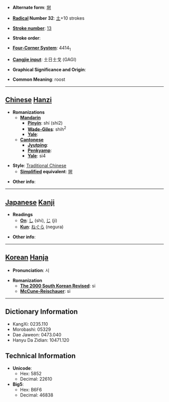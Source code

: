 * '''Alternate form''': [[埘]]

* '''[[Wiktionary:Chinese radical index| Radical]] Number 32''': [[Wiktionary:Chinese radical index 土|土]]+10 strokes

* '''[[Wiktionary:Chinese total strokes index|Stroke number]]''': [[Wiktionary:Chinese total strokes index 13|13]]

* '''Stroke order''': 

* '''[[Wiktionary:Chinese four corner index|Four-Corner System]]''': 4414<sub>1</sub>

* '''[[Wiktionary:Chinese Cangjie index|Cangjie input]]''': 土日土戈 (GAGI)

* '''Graphical Significance and Origin''': 

* '''Common Meaning''': roost

----

== [[Chinese]] [[Hanzi]] ==

* '''Romanizations'''
** '''[[Mandarin]]'''
*** '''[[Pinyin]]''': shí (shi2)
*** '''[[Wade-Giles]]''': shih<sup>2</sup>
*** '''[[Yale]]''': 
** '''[[Cantonese]]'''
*** '''[[Jyutping]]''':
*** '''[[Penkyamp]]''': 
*** '''[[Yale]]''': si4

* '''Style''': [[Traditional Chinese]] 
** '''[[Simplified Chinese|Simplified]] equivalent''': [[埘]]

* '''Other info''': 

----

== [[Japanese]] [[Kanji]] ==

* '''Readings'''
** '''[[On]]''': [[し]] (shi), [[じ]] (ji)
** '''[[Kun]]''': [[ねぐら]] (negura)

* '''Other info''':  

----

== [[Korean]] [[Hanja]] ==

* '''Pronunciation''': 시

* '''Romanization'''
** '''[[The 2000 South Korean Revised Romanization|The 2000 South Korean Revised]]''': si
** '''[[McCune-Reischauer]]''': si

----

== Dictionary Information ==

* KangXi: 0235.110
* Morobashi: 05329
* Dae Jaweon: 0473.040
* Hanyu Da Zidian: 10471.120

== Technical Information ==

* '''Unicode''':
** Hex: 5852
** Decimal: 22610
* '''Big5''':
** Hex: B6F6
** Decimal: 46838
